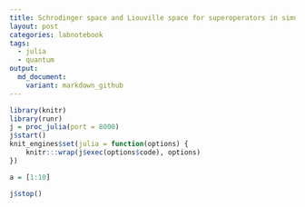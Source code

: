 ```yaml
---
title: Schrodinger space and Liouville space for superoperators in simulating quantum dynamics
layout: post
categories: labnotebook
tags:
  - julia
  - quantum
output:
  md_document:
    variant: markdown_github
---
```


```r
library(knitr)
library(runr)
j = proc_julia(port = 8000)
j$start()
knit_engines$set(julia = function(options) {
    knitr:::wrap(j$exec(options$code), options)
})
```


```r
a = [1:10]
```

```r
j$stop()
```
